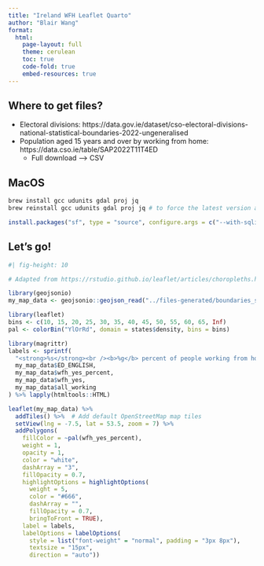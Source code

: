 ```yaml
---
title: "Ireland WFH Leaflet Quarto"
author: "Blair Wang"
format:
  html:
    page-layout: full
    theme: cerulean
    toc: true
    code-fold: true
    embed-resources: true
---
```


## Where to get files?

-   Electoral divisions: https://data.gov.ie/dataset/cso-electoral-divisions-national-statistical-boundaries-2022-ungeneralised
-   Population aged 15 years and over by working from home: https://data.cso.ie/table/SAP2022T11T4ED
    -   Full download --\> CSV

## MacOS

``` bash
brew install gcc udunits gdal proj jq
brew reinstall gcc udunits gdal proj jq # to force the latest version as per https://stackoverflow.com/a/76096699
```

``` r
install.packages("sf", type = "source", configure.args = c("--with-sqlite3-lib=/opt/homebrew/opt/sqlite/lib", "--with-proj-lib=/opt/homebrew/opt/proj/lib")
```

## Let's go!

```r
#| fig-height: 10

# Adapted from https://rstudio.github.io/leaflet/articles/choropleths.html

library(geojsonio)
my_map_data <- geojsonio::geojson_read("../files-generated/boundaries_simplified_dTolerance100_DATA_INFUSED.geojson", what = "sp")

library(leaflet)
bins <- c(10, 15, 20, 25, 30, 35, 40, 45, 50, 55, 60, 65, Inf)
pal <- colorBin("YlOrRd", domain = states$density, bins = bins)

library(magrittr)
labels <- sprintf(
  "<strong>%s</strong><br /><b>%g</b> percent of people working from home<br />(%g WFH, %g total working)",
  my_map_data$ED_ENGLISH,
  my_map_data$wfh_yes_percent,
  my_map_data$wfh_yes,
  my_map_data$all_working
) %>% lapply(htmltools::HTML)

leaflet(my_map_data) %>%
  addTiles() %>%  # Add default OpenStreetMap map tiles
  setView(lng = -7.5, lat = 53.5, zoom = 7) %>%
  addPolygons(
    fillColor = ~pal(wfh_yes_percent),
    weight = 1,
    opacity = 1,
    color = "white",
    dashArray = "3",
    fillOpacity = 0.7,
    highlightOptions = highlightOptions(
      weight = 5,
      color = "#666",
      dashArray = "",
      fillOpacity = 0.7,
      bringToFront = TRUE),
    label = labels,
    labelOptions = labelOptions(
      style = list("font-weight" = "normal", padding = "3px 8px"),
      textsize = "15px",
      direction = "auto"))

```

